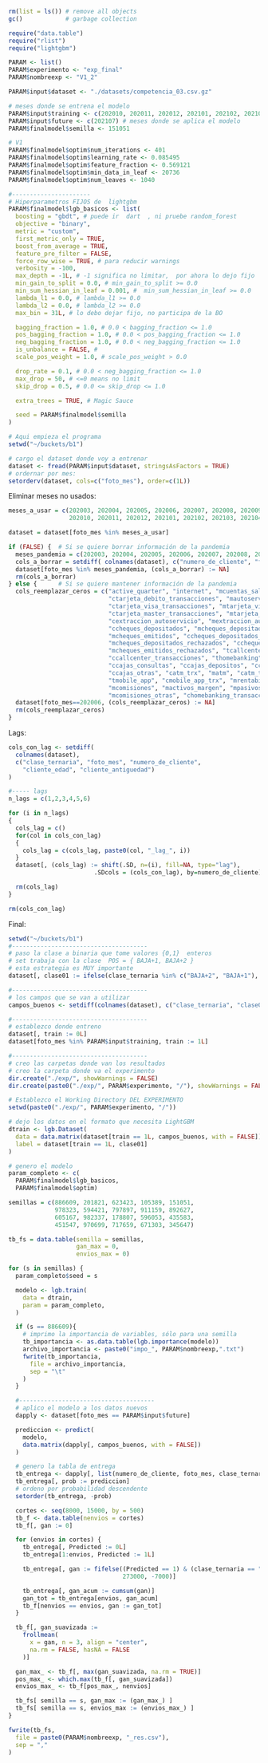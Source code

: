 ```r
rm(list = ls()) # remove all objects
gc()            # garbage collection

require("data.table")
require("rlist")
require("lightgbm")
```

```r
PARAM <- list()
PARAM$experimento <- "exp_final"
PARAM$nombreexp <- "V1_2"

PARAM$input$dataset <- "./datasets/competencia_03.csv.gz"

# meses donde se entrena el modelo
PARAM$input$training <- c(202010, 202011, 202012, 202101, 202102, 202103, 202104, 202105, 202106)
PARAM$input$future <- c(202107) # meses donde se aplica el modelo
PARAM$finalmodel$semilla <- 151051

# V1
PARAM$finalmodel$optim$num_iterations <- 401
PARAM$finalmodel$optim$learning_rate <- 0.085495
PARAM$finalmodel$optim$feature_fraction <- 0.569121
PARAM$finalmodel$optim$min_data_in_leaf <- 20736
PARAM$finalmodel$optim$num_leaves <- 1040

#----------------------
# Hiperparametros FIJOS de  lightgbm
PARAM$finalmodel$lgb_basicos <- list(
  boosting = "gbdt", # puede ir  dart  , ni pruebe random_forest
  objective = "binary",
  metric = "custom",
  first_metric_only = TRUE,
  boost_from_average = TRUE,
  feature_pre_filter = FALSE,
  force_row_wise = TRUE, # para reducir warnings
  verbosity = -100,
  max_depth = -1L, # -1 significa no limitar,  por ahora lo dejo fijo
  min_gain_to_split = 0.0, # min_gain_to_split >= 0.0
  min_sum_hessian_in_leaf = 0.001, #  min_sum_hessian_in_leaf >= 0.0
  lambda_l1 = 0.0, # lambda_l1 >= 0.0
  lambda_l2 = 0.0, # lambda_l2 >= 0.0
  max_bin = 31L, # lo debo dejar fijo, no participa de la BO

  bagging_fraction = 1.0, # 0.0 < bagging_fraction <= 1.0
  pos_bagging_fraction = 1.0, # 0.0 < pos_bagging_fraction <= 1.0
  neg_bagging_fraction = 1.0, # 0.0 < neg_bagging_fraction <= 1.0
  is_unbalance = FALSE, #
  scale_pos_weight = 1.0, # scale_pos_weight > 0.0

  drop_rate = 0.1, # 0.0 < neg_bagging_fraction <= 1.0
  max_drop = 50, # <=0 means no limit
  skip_drop = 0.5, # 0.0 <= skip_drop <= 1.0

  extra_trees = TRUE, # Magic Sauce

  seed = PARAM$finalmodel$semilla
)
```

```r
# Aqui empieza el programa
setwd("~/buckets/b1")

# cargo el dataset donde voy a entrenar
dataset <- fread(PARAM$input$dataset, stringsAsFactors = TRUE)
# ordernar por mes:
setorderv(dataset, cols=c("foto_mes"), order=c(1L))
```

Eliminar meses no usados:
```r
meses_a_usar = c(202003, 202004, 202005, 202006, 202007, 202008, 202009,
                 202010, 202011, 202012, 202101, 202102, 202103, 202104, 202105, 202106, 202107)

dataset = dataset[foto_mes %in% meses_a_usar]

if (FALSE) {  # Si se quiere borrar información de la pandemia
  meses_pandemia = c(202003, 202004, 202005, 202006, 202007, 202008, 202009)
  cols_a_borrar = setdiff( colnames(dataset), c("numero_de_cliente", "foto_mes"))
  dataset[foto_mes %in% meses_pandemia, (cols_a_borrar) := NA]
  rm(cols_a_borrar)
} else {      # Si se quiere mantener información de la pandemia
  cols_reemplazar_ceros = c("active_quarter", "internet", "mcuentas_saldo",
                            "ctarjeta_debito_transacciones", "mautoservicio",
                            "ctarjeta_visa_transacciones", "mtarjeta_visa_consumo",
                            "ctarjeta_master_transacciones", "mtarjeta_master_consumo",
                            "cextraccion_autoservicio", "mextraccion_autoservicio",
                            "ccheques_depositados", "mcheques_depositados", "ccheques_emitidos",
                            "mcheques_emitidos", "ccheques_depositados_rechazados",
                            "mcheques_depositados_rechazados", "ccheques_emitidos_rechazados",
                            "mcheques_emitidos_rechazados", "tcallcenter",
                            "ccallcenter_transacciones", "thomebanking", "ccajas_transacciones",
                            "ccajas_consultas", "ccajas_depositos", "ccajas_extracciones",
                            "ccajas_otras", "catm_trx", "matm", "catm_trx_other", "matm_other",
                            "tmobile_app", "cmobile_app_trx", "mrentabilidad", "mrentabilidad_annual",
                            "mcomisiones", "mactivos_margen", "mpasivos_margen", "ccomisiones_otras",
                            "mcomisiones_otras", "chomebanking_transacciones")
  dataset[foto_mes==202006, (cols_reemplazar_ceros) := NA]
  rm(cols_reemplazar_ceros)
}

```

Lags:
```r
cols_con_lag <- setdiff(
  colnames(dataset),
  c("clase_ternaria", "foto_mes", "numero_de_cliente",
    "cliente_edad", "cliente_antiguedad")
)

#----- lags
n_lags = c(1,2,3,4,5,6)

for (i in n_lags)
{
  cols_lag = c()
  for(col in cols_con_lag)
  {
    cols_lag = c(cols_lag, paste0(col, "_lag_", i))
  }
  dataset[, (cols_lag) := shift(.SD, n=(i), fill=NA, type="lag"),
                        .SDcols = (cols_con_lag), by=numero_de_cliente]

  rm(cols_lag)
}

rm(cols_con_lag)
```

Final:
```r
setwd("~/buckets/b1")
#--------------------------------------
# paso la clase a binaria que tome valores {0,1}  enteros
# set trabaja con la clase  POS = { BAJA+1, BAJA+2 }
# esta estrategia es MUY importante
dataset[, clase01 := ifelse(clase_ternaria %in% c("BAJA+2", "BAJA+1"), 1L, 0L)]

#--------------------------------------
# los campos que se van a utilizar
campos_buenos <- setdiff(colnames(dataset), c("clase_ternaria", "clase01"))

#--------------------------------------
# establezco donde entreno
dataset[, train := 0L]
dataset[foto_mes %in% PARAM$input$training, train := 1L]

#--------------------------------------
# creo las carpetas donde van los resultados
# creo la carpeta donde va el experimento
dir.create("./exp/", showWarnings = FALSE)
dir.create(paste0("./exp/", PARAM$experimento, "/"), showWarnings = FALSE)

# Establezco el Working Directory DEL EXPERIMENTO
setwd(paste0("./exp/", PARAM$experimento, "/"))

# dejo los datos en el formato que necesita LightGBM
dtrain <- lgb.Dataset(
  data = data.matrix(dataset[train == 1L, campos_buenos, with = FALSE]),
  label = dataset[train == 1L, clase01]
)

# genero el modelo
param_completo <- c(
  PARAM$finalmodel$lgb_basicos,
  PARAM$finalmodel$optim)

semillas = c(886609, 201821, 623423, 105389, 151051,
             978323, 594421, 797897, 911159, 892627,
             605167, 982337, 178807, 596053, 435583,
             451547, 970699, 717659, 671303, 345647)

tb_fs = data.table(semilla = semillas,
                   gan_max = 0,
                   envios_max = 0)

for (s in semillas) {
  param_completo$seed = s

  modelo <- lgb.train(
    data = dtrain,
    param = param_completo,
  )

  if (s == 886609){
    # imprimo la importancia de variables, sólo para una semilla
    tb_importancia <- as.data.table(lgb.importance(modelo))
    archivo_importancia <- paste0("impo_", PARAM$nombreexp,".txt")
    fwrite(tb_importancia,
      file = archivo_importancia,
      sep = "\t"
    )
  }

  #--------------------------------------
  # aplico el modelo a los datos nuevos
  dapply <- dataset[foto_mes == PARAM$input$future]

  prediccion <- predict(
    modelo,
    data.matrix(dapply[, campos_buenos, with = FALSE])
  )

  # genero la tabla de entrega
  tb_entrega <- dapply[, list(numero_de_cliente, foto_mes, clase_ternaria)]
  tb_entrega[, prob := prediccion]
  # ordeno por probabilidad descendente
  setorder(tb_entrega, -prob)

  cortes <- seq(8000, 15000, by = 500)
  tb_f <- data.table(nenvios = cortes)
  tb_f[, gan := 0]

  for (envios in cortes) {
    tb_entrega[, Predicted := 0L]
    tb_entrega[1:envios, Predicted := 1L]

    tb_entrega[, gan := fifelse((Predicted == 1) & (clase_ternaria == "BAJA+2"),
                                273000, -7000)]

    tb_entrega[, gan_acum := cumsum(gan)]
    gan_tot = tb_entrega[envios, gan_acum]
    tb_f[nenvios == envios, gan := gan_tot]
  }

  tb_f[, gan_suavizada :=
    frollmean(
      x = gan, n = 3, align = "center",
      na.rm = FALSE, hasNA = FALSE
    )]

  gan_max_ <- tb_f[, max(gan_suavizada, na.rm = TRUE)]
  pos_max_ <- which.max(tb_f[, gan_suavizada])
  envios_max_ <- tb_f[pos_max_, nenvios]

  tb_fs[ semilla == s, gan_max := (gan_max_) ]
  tb_fs[ semilla == s, envios_max := (envios_max_) ]
}

fwrite(tb_fs,
  file = paste0(PARAM$nombreexp, "_res.csv"),
  sep = ","
)

```
